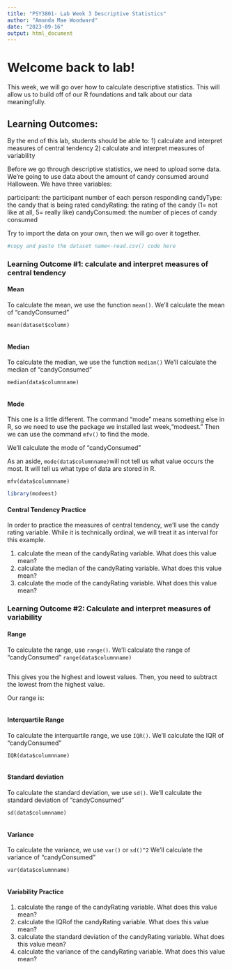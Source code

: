 ```yaml
---
title: "PSY3801- Lab Week 3 Descriptive Statistics"
author: "Amanda Mae Woodward"
date: "2023-09-16"
output: html_document
---
```

# Welcome back to lab! 

This week, we will go over how to calculate descriptive statistics. This will allow us to build off of our R foundations and talk about our data meaningfully. 

## Learning Outcomes:

By the end of this lab, students should be able to:
1) calculate and interpret measures of central tendency
2) calculate and interpret measures of variability


Before we go through descriptive statistics, we need to upload some data. We're going to use data about the amount of candy consumed around Halloween. We have three variables: 

participant: the participant number of each person responding
candyType: the candy that is being rated
candyRating: the rating of the candy (1= not like at all, 5= really like)
candyConsumed: the number of pieces of candy consumed

Try to import the data on your own, then we will go over it together. 
```r
#copy and paste the dataset name<-read.csv() code here
```


### Learning Outcome #1: calculate and interpret measures of central tendency

#### Mean
To calculate the mean, we use the function `mean()`. We'll calculate the mean of "candyConsumed" 

`mean(dataset$column)`
```r


```

#### Median
To calculate the median, we use the function `median()` We'll calculate the median of  "candyConsumed" 

`median(data$columnname)`

```r


```

#### Mode
This one is a little different. The command "mode" means something else in R, so we need to use the package we installed last week,"modeest." Then we can use the command `mfv()` to find the mode.

 We'll calculate the mode of "candyConsumed"
 
As an aside, `mode(data$columnname)`will not tell us what value occurs the most. It will tell us what type of data are stored in R. 

`mfv(data$columnname)`

```r
library(modeest)

```

#### Central Tendency Practice
In order to practice the measures of central tendency, we'll use the candy rating variable. While it is technically ordinal, we will treat it as interval for this example. 

1) calculate the mean of the candyRating variable. What does this value mean?
2) calculate the median of the candyRating variable. What does this value mean?
3) calculate the mode of the candyRating variable. What does this value mean? 

### Learning Outcome #2: Calculate and interpret measures of variability

#### Range
To calculate the range, use `range()`.  We'll calculate the range of "candyConsumed"
`range(data$columnname)`
```r

```
This gives you the highest and lowest values. Then, you need to subtract the lowest from the highest value. 

Our range is: 

```r

```

#### Interquartile Range
To calculate the interquartile range, we use `IQR()`.  We'll calculate the IQR of "candyConsumed"

`IQR(data$columnname)`

```r

```

#### Standard deviation

To calculate the standard deviation, we use `sd()`.  We'll calculate the standard deviation of "candyConsumed"

`sd(data$columnname)`

```r

```

#### Variance

To calculate the variance, we use `var()` or `sd()^2`  We'll calculate the variance of "candyConsumed"

`var(data$columnname)`
```r

```

#### Variability Practice
1) calculate the range of the candyRating variable. What does this value mean? 
2) calculate the IQRof the candyRating variable. What does this value mean? 
3) calculate the standard deviation of the candyRating variable. What does this value mean?  
4) calculate the variance of the candyRating variable. What does this value mean? 

